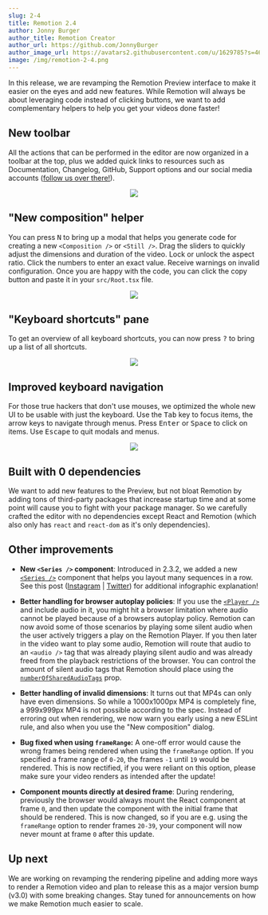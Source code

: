 ```yaml
---
slug: 2-4
title: Remotion 2.4
author: Jonny Burger
author_title: Remotion Creator
author_url: https://github.com/JonnyBurger
author_image_url: https://avatars2.githubusercontent.com/u/1629785?s=460&u=12eb94da6070d00fc924761ce06e3a428d01b7e9&v=4
image: /img/remotion-2-4.png
---
```


In this release, we are revamping the Remotion Preview interface to make it easier on the eyes and add new features. While Remotion will always be about leveraging code instead of clicking buttons, we want to add complementary helpers to help you get your videos done faster!

## New toolbar

All the actions that can be performed in the editor are now organized in a toolbar at the top, plus we added quick links to resources such as Documentation, Changelog, GitHub, Support options and our social media accounts ([follow us over there!](https://instagram.com/remotion)).

<p align="center">
  <img src="/img/toolbar.gif" style={{maxWidth: 500}} />
</p>

## "New composition" helper

You can press <kbd>N</kbd> to bring up a modal that helps you generate code for creating a new `<Composition />` or `<Still />`. Drag the sliders to quickly adjust the dimensions and duration of the video. Lock or unlock the aspect ratio. Click the numbers to enter an exact value. Receive warnings on invalid configuration. Once you are happy with the code, you can click the copy button and paste it in your `src/Root.tsx` file.

<p align="center">
  <img src="/img/newcomp.png" style={{maxWidth: 650}} />
</p>

## "Keyboard shortcuts" pane

To get an overview of all keyboard shortcuts, you can now press <kbd>?</kbd> to bring up a list of all shortcuts.

<p align="center">
  <img src="/img/keyboard-shortcuts.png" style={{maxWidth: 450}} />
</p>

## Improved keyboard navigation

For those true hackers that don't use mouses, we optimized the whole new UI to be usable with just the keyboard. Use the <kbd>Tab</kbd> key to focus items, the arrow keys to navigate through menus. Press <kbd>Enter</kbd> or <kbd>Space</kbd> to click on items. Use <kbd>Escape</kbd> to quit modals and menus.

<p align="center">
  <img src="https://remotion-assets.s3.eu-central-1.amazonaws.com/keyboard-navigation.gif" style={{maxWidth: 600}} />
</p>

## Built with 0 dependencies

We want to add new features to the Preview, but not bloat Remotion by adding tons of third-party packages that increase startup time and at some point will cause you to fight with your package manager. So we carefully crafted the editor with no dependencies except React and Remotion (which also only has `react` and `react-dom` as it's only dependencies).

## Other improvements

- **New `<Series />` component**: Introduced in 2.3.2, we added a new [`<Series />`](/docs/series) component that helps you layout many sequences in a row. See this post ([Instagram](https://www.instagram.com/p/CTMCMX1q-Lm/) | [Twitter](https://twitter.com/JNYBGR/status/1432225492116123651)) for additional infographic explanation!

- **Better handling for browser autoplay policies**: If you use the [`<Player />`](/docs/player) and include audio in it, you might hit a browser limitation where audio cannot be played because of a browsers autoplay policy. Remotion can now avoid some of those scenarios by playing some silent audio when the user actively triggers a play on the Remotion Player. If you then later in the video want to play some audio, Remotion will route that audio to an `<audio />` tag that was already playing silent audio and was already freed from the playback restrictions of the browser. You can control the amount of silent audio tags that Remotion should place using the [`numberOfSharedAudioTags`](/docs/player/autoplay#use-the-numberofsharedaudiotags-property) prop.

- **Better handling of invalid dimensions**: It turns out that MP4s can only have even dimensions. So while a 1000x1000px MP4 is completely fine, a 999x999px MP4 is not possible according to the spec. Instead of erroring out when rendering, we now warn you early using a new ESLint rule, and also when you use the "New composition" dialog.

- **Bug fixed when using `frameRange`:** A one-off error would cause the wrong frames being rendered when using the `frameRange` option. If you specified a frame range of `0-20`, the frames `-1` until `19` would be rendered. This is now rectified, if you were reliant on this option, please make sure your video renders as intended after the update!

- **Component mounts directly at desired frame**:
  During rendering, previously the browser would always mount the React component at frame `0`, and then update the component with the initial frame that should be rendered. This is now changed, so if you are e.g. using the `frameRange` option to render frames `20-39`, your component will now never mount at frame `0` after this update.

## Up next

We are working on revamping the rendering pipeline and adding more ways to render a Remotion video and plan to release this as a major version bump (v3.0) with some breaking changes. Stay tuned for announcements on how we make Remotion much easier to scale.
